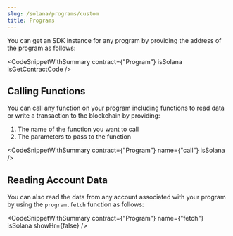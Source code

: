 ```yaml
---
slug: /solana/programs/custom
title: Programs
---
```



You can get an SDK instance for any program by providing the address of the program as follows:

<CodeSnippetWithSummary contract={"Program"} isSolana isGetContractCode />

## Calling Functions

You can call any function on your program including functions to read data or write a transaction to the blockchain by providing:

1. The name of the function you want to call
2. The parameters to pass to the function

<CodeSnippetWithSummary contract={"Program"} name={"call"} isSolana />

## Reading Account Data

You can also read the data from any account associated with your program by using the `program.fetch` function as follows:

<CodeSnippetWithSummary
  contract={"Program"}
  name={"fetch"}
  isSolana
  showHr={false}
/>
